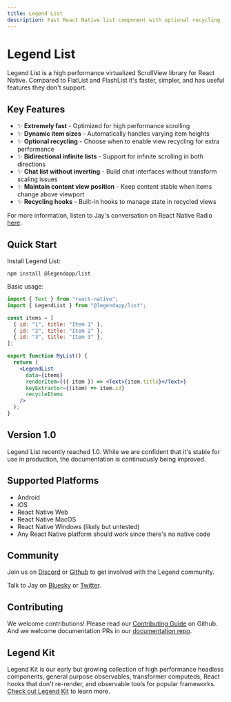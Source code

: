 ```yaml
---
title: Legend List
description: Fast React Native list component with optional recycling
---
```


# Legend List

Legend List is a high performance virtualized ScrollView library for React Native. Compared to FlatList and FlashList it's faster, simpler, and has useful features they don't support.

## Key Features

- ✨ **Extremely fast** - Optimized for high performance scrolling
- ✨ **Dynamic item sizes** - Automatically handles varying item heights
- ✨ **Optional recycling** - Choose when to enable view recycling for extra performance
- ✨ **Bidirectional infinite lists** - Support for infinite scrolling in both directions
- ✨ **Chat list without inverting** - Build chat interfaces without transform scaling issues
- ✨ **Maintain content view position** - Keep content stable when items change above viewport
- ✨ **Recycling hooks** - Built-in hooks to manage state in recycled views

For more information, listen to Jay's conversation on React Native Radio [here](https://infinite.red/react-native-radio/rnr-325-legend-list-with-jay-meistrich).

## Quick Start

Install Legend List:

```npm
npm install @legendapp/list
```

Basic usage:

```jsx
import { Text } from "react-native";
import { LegendList } from "@legendapp/list";

const items = [
  { id: "1", title: "Item 1" },
  { id: "2", title: "Item 2" },
  { id: "3", title: "Item 3" },
];

export function MyList() {
  return (
    <LegendList
      data={items}
      renderItem={({ item }) => <Text>{item.title}</Text>}
      keyExtractor={(item) => item.id}
      recycleItems
    />
  );
}
```

## Version 1.0

Legend List recently reached 1.0. While we are confident that it's stable for use in production, the documentation is continuously being improved.

## Supported Platforms

- Android
- iOS
- React Native Web
- React Native MacOS
- React Native Windows (likely but untested)
- Any React Native platform should work since there's no native code

## Community

Join us on [Discord](https://discord.gg/5CBaNtADNX) or [Github](https://github.com/LegendApp/legend-list) to get involved with the Legend community.

Talk to Jay on [Bluesky](https://bsky.app/profile/jayz.us) or [Twitter](https://twitter.com/jmeistrich).

## Contributing

We welcome contributions! Please read our [Contributing Guide](https://github.com/LegendApp/legend-list) on Github. And we welcome documentation PRs in our [documentation repo](https://github.com/LegendApp/legend-docs).

## Legend Kit

Legend Kit is our early but growing collection of high performance headless components, general purpose observables, transformer computeds, React hooks that don't re-render, and observable tools for popular frameworks. [Check out Legend Kit](https://www.legendapp.com/kit) to learn more.